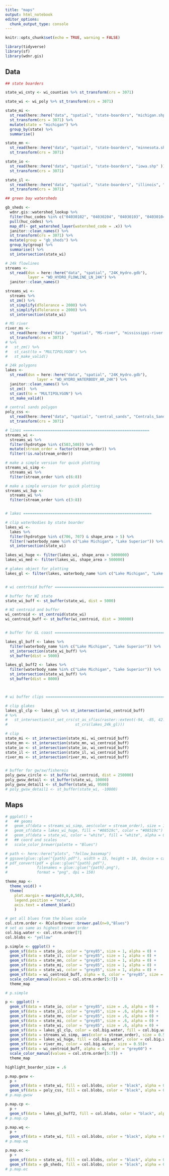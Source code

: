 ```yaml
---
title: "maps"
output: html_notebook
editor_options: 
  chunk_output_type: console
---
```


```r
knitr::opts_chunk$set(echo = TRUE, warning = FALSE)
```

```r

library(tidyverse)
library(sf)
library(wdnr.gis)
```

## Data

```r

## state boarders

state_wi_cnty <- wi_counties %>% st_transform(crs = 3071)

state_wi <- wi_poly %>% st_transform(crs = 3071)

state_mi <- 
  st_read(here::here("data", "spatial", "state-boarders", "michigan.shp" )) %>% 
  st_transform(crs = 3071) %>% 
  mutate(state = "michigan") %>% 
  group_by(state) %>% 
  summarise()

state_mn <- 
  st_read(here::here("data", "spatial", "state-boarders", "minnesota.shp" )) %>% 
  st_transform(crs = 3071)

state_io <- 
  st_read(here::here("data", "spatial", "state-boarders", "iowa.shp" )) %>% 
  st_transform(crs = 3071)

state_il <- 
  st_read(here::here("data", "spatial", "state-boarders", "illinois", "IL_BNDY_State_Py.shp" )) %>% 
  st_transform(crs = 3071)

## green bay watersheds

gb_sheds <- 
  wdnr.gis::watershed_lookup %>% 
  filter(huc_codes %in% c("04030102", "04030204", "04030103", "04030104", "04030105", "04030108")) %>% 
  pull(huc_codes) %>% 
  map_df(~ get_watershed_layer(watershed_code = .x)) %>% 
  janitor::clean_names() %>% 
  st_transform(crs = 3071) %>% 
  mutate(group = "gb_sheds") %>% 
  group_by(group) %>% 
  summarise() %>% 
  st_intersection(state_wi) 

# 24k flowlines
streams <- 
  st_read(dsn = here::here("data", "spatial", "24K_Hydro.gdb"), 
          layer = "WD_HYDRO_FLOWLINE_LN_24K") %>% 
  janitor::clean_names() 

streams_wi <- 
  streams %>% 
  st_zm() %>% 
  st_simplify(dTolerance = 2000) %>% 
  st_simplify(dTolerance = 2000) %>% 
  st_intersection(state_wi) 

# MS river
river_ms <- 
  st_read(here::here("data", "spatial", "MS-river", "mississippi-river.shp" )) %>% 
  st_transform(crs = 3071)
# %>% 
#   st_zm() %>% 
#   st_cast(to = "MULTIPOLYGON") %>% 
#   st_make_valid() 

# 24k polygons
lakes <- 
  st_read(dsn = here::here("data", "spatial", "24K_Hydro.gdb"), 
              layer = "WD_HYDRO_WATERBODY_AR_24K") %>% 
  janitor::clean_names() %>% 
  st_zm()  %>% 
  st_cast(to = "MULTIPOLYGON") %>% 
  st_make_valid() 

# central sands polygon
poly_css <- 
  st_read(here::here("data", "spatial", "central_sands", "Centrals_Sands_Boundary.shp")) %>% 
  st_transform(crs = 3071)


```

```r
# lines ========================================================
streams_wi <- 
  streams_wi %>% 
  filter(hydrotype %in% c(503,508)) %>%  
  mutate(stream_order = factor(stream_order)) %>%
  filter(!is.na(stream_order))  

# make a simple version for quick plotting
streams_wi_simp <- 
  streams_wi %>% 
  filter(stream_order %in% c(6:8)) 

# make a simple version for quick plotting
streams_wi_3up <- 
  streams_wi %>% 
  filter(stream_order %in% c(3:8)) 


# lakes =========================================================

# clip waterbodies by state boarder
lakes_wi <-
  lakes %>% 
  filter(hydrotype %in% c(706, 707) & shape_area > 5) %>% 
  filter(!waterbody_name %in% c("Lake Michigan", "Lake Superior")) %>% 
  st_intersection(state_wi)

lakes_wi_huge <- filter(lakes_wi, shape_area > 5000000)
lakes_wi_med <- filter(lakes_wi, shape_area > 500000)

# glakes object for plotting
lakes_gl <- filter(lakes, waterbody_name %in% c("Lake Michigan", "Lake Superior"))


# wi centrtoid buffer =========================================================

# buffer for WI state
state_wi_buff <- st_buffer(state_wi, dist = 5000)

# WI centroid and buffer
wi_centroid <- st_centroid(state_wi)
wi_centroid_buff <- st_buffer(wi_centroid, dist = 300000) 


# buffer for GL coast =========================================================

lakes_gl_buff <- lakes %>%
  filter(waterbody_name %in% c("Lake Michigan", "Lake Superior")) %>% 
  st_intersection(state_wi_buff) %>%
  st_buffer(dist = 5000)

lakes_gl_buff2 <- lakes %>%
  filter(waterbody_name %in% c("Lake Michigan", "Lake Superior")) %>% 
  st_intersection(state_wi_buff) %>% 
  st_buffer(dist = 8000)



# wi buffer clips =========================================================

# clip glakes
lakes_gl_clp <- lakes_gl %>% st_intersection(wi_centroid_buff)
# %>%
#   st_intersection(st_set_crs(st_as_sf(as(raster::extent(-94, -85, 42.49628, 50), "SpatialPolygons")),
#                              st_crs(lakes_24k_gl)))

# clip 
state_mi <- st_intersection(state_mi, wi_centroid_buff)
state_mn <- st_intersection(state_mn, wi_centroid_buff)
state_io <- st_intersection(state_io, wi_centroid_buff)
state_il <- st_intersection(state_il, wi_centroid_buff)
river_ms <- st_intersection(river_ms, wi_centroid_buff)


# buffer for gw/sw/fishereis
poly_gwsw_circle <- st_buffer(wi_centroid, dist = 250000) 
poly_gwsw_detail <- st_buffer(state_wi, 10000)
poly_gwsw_detail1 <- st_buffer(state_wi, 9500)
# poly_gwsw_detail1 <- st_buffer(state_wi, -10000)

```

## Maps

```r
# ggplot() + 
#   ## geoms
#   geom_sf(data = streams_wi_simp, aes(color = stream_order), size = 1) +
#   geom_sf(data = lakes_wi_huge, fill = "#08519c", color = "#08519c") +
#   geom_sf(data = state_wi, color = "white", fill = "white", alpha = 0) +
#   ## coord and scales
#   scale_color_brewer(palette = "Blues") 

# path <- here::here("plots", "fellow_basemap")
# ggsave(glue::glue("{path}.pdf"), width = 15, height = 18, device = cairo_pdf)
# pdf_convert(pdf = glue::glue("{path}.pdf"), 
#             filenames = glue::glue("{path}.png"),
#             format = "png", dpi = 150)
```

```r
theme_map <- 
  theme_void() + 
  theme(
    plot.margin = margin(0,0,0,50), 
    legend.position = "none",
    axis.text = element_blank()
    )

# get all blues from the blues scale
col.strm.order <- RColorBrewer::brewer.pal(n=9,"Blues")
# set as same as highest stream order
col.big.water <- col.strm.order[7]
col.blobs <- "yellow"
```

```r
p.simple <- ggplot() +
  geom_sf(data = state_io, color = "grey85", size = 1, alpha = 0) +
  geom_sf(data = state_il, color = "grey85", size = 1, alpha = 0) +
  geom_sf(data = state_mn, color = "grey85", size = 1, alpha = 0) +
  geom_sf(data = state_mi, color = "grey85", size = 1, alpha = 0) +
  geom_sf(data = state_wi, color = "grey85", size = 1, alpha = 0) +
  geom_sf(data = wi_centroid_buff, alpha = 0, color = "grey85", size = 1.75) + 
  scale_color_manual(values = col.strm.order[5:7]) +
  theme_map

# p.simple
```

```r

p <- ggplot() +
  geom_sf(data = state_io, color = "grey85", size = .6, alpha = 0) +
  geom_sf(data = state_il, color = "grey85", size = .6, alpha = 0) +
  geom_sf(data = state_mn, color = "grey85", size = .6, alpha = 0) +
  geom_sf(data = state_mi, color = "grey85", size = .6, alpha = 0) +
  geom_sf(data = state_wi, color = "grey85", size = .6, alpha = 0) +
  geom_sf(data = lakes_gl_clp, color = col.big.water, fill = col.big.water) +
  geom_sf(data = streams_wi_simp, aes(color = stream_order), size = 0.5) +
  geom_sf(data = lakes_wi_huge, fill = col.big.water, color = col.big.water) +
  geom_sf(data = river_ms, color = col.big.water, size = 0.55)+
  geom_sf(data = wi_centroid_buff, alpha = 0, color = "grey60") + 
  scale_color_manual(values = col.strm.order[5:7]) +
  theme_map

```

```r
highlight_boarder_size = .6

p.map.gwsw <- 
  p +
  geom_sf(data = state_wi, fill = col.blobs, color = "black", alpha = 0.3, size = highlight_boarder_size) +
  geom_sf(data = poly_css, fill = col.blobs, color = "black", alpha = 0.3, size = highlight_boarder_size)
# p.map.gwsw

p.map.cp <- 
  p +
  geom_sf(data = lakes_gl_buff2, fill = col.blobs, color = "black", alpha = 0.9, size = highlight_boarder_size)
# p.map.cp

p.map.wq <- 
  p +
  geom_sf(data = state_wi, fill = col.blobs, color = "black", alpha = 0.3, size = highlight_boarder_size) 
# p.map.wq

p.map.ec <- 
  p +
  geom_sf(data = state_wi, fill = col.blobs, color = "black", alpha = 0.3, size = highlight_boarder_size) + 
  geom_sf(data = gb_sheds, fill = col.blobs, color = "black", alpha = 0.3, size = highlight_boarder_size)
# p.map.ec

```

